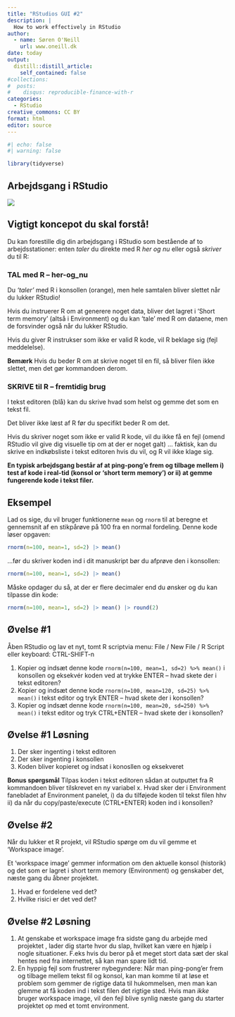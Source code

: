 ```yaml
---
title: "RStudios GUI #2"
description: |
  How to work effectively in RStudio
author:
  - name: Søren O'Neill
    url: www.oneill.dk
date: today
output:
  distill::distill_article:
    self_contained: false
#collections:
#  posts:
#    disqus: reproducible-finance-with-r
categories:
  - RStudio
creative_commons: CC BY
format: html
editor: source
---
```


```r
#| echo: false
#| warning: false

library(tidyverse)
```

## Arbejdsgang i RStudio

![](gfx/rstudio_panels_functions.png)

:::{.callout-important collapse=false}
## Vigtigt koncepot du skal forstå!

Du kan forestille dig din arbejdsgang i RStudio som bestående af to arbejdsstationer: enten _taler_ du direkte med R _her og nu_  eller også _skriver_ du til R:

### TAL med R -- her-og_nu

Du _'taler'_ med R i konsollen (orange), men hele samtalen bliver slettet når du lukker RStudio!

Hvis du instruerer R om at generere noget data, bliver det lagret i 'Short term memory' (altså i Environment) og du kan 'tale' med R om dataene, men de forsvinder også når du lukker RStudio.

Hvis du giver R instrukser som ikke er valid R kode, vil R beklage sig (fejl meddelelse).

**Bemærk** Hvis du beder R om at skrive noget til en fil, så bliver filen ikke slettet, men det gør kommandoen derom.

### SKRIVE til R -- fremtidig brug

I tekst editoren (blå) kan du skrive hvad som helst og gemme det som en tekst fil.

Det bliver ikke læst af R før du specifikt beder R om det.

Hvis du skriver noget som ikke er valid R kode, vil du ikke få en fejl (omend RStudio vil give dig visuelle tip om at der er noget galt) ... faktisk, kan du skrive en indkøbsliste i tekst editoren hvis du vil, og R vil ikke klage sig.

:::

**En typisk arbejdsgang består af at ping-pong'e frem og tilbage mellem i) test af kode i real-tid (konsol or 'short term memory') or ii) at gemme fungerende kode i tekst filer.**

:::{.callout-note collapse=false}
## Eksempel

Lad os sige, du vil bruger funktionerne `mean` og `rnorm` til at beregne et gennemsnit af en stikpårøve på 100 fra en normal fordeling. Denne kode løser opgaven:

```r
rnorm(n=100, mean=1, sd=2) |> mean()
```

...før du skriver koden ind i dit manuskript bør du afprøve den i konsollen:

```r
rnorm(n=100, mean=1, sd=2) |> mean()
```

Måske opdager du så, at der er flere decimaler end du ønsker og du kan tilpasse din kode:

```r
rnorm(n=100, mean=1, sd=2) |> mean() |> round(2)
```

:::

:::{.callout-note collapse=false}
## Øvelse #1

Åben RStudio og lav et nyt, tomt R scriptvia menu: File / New File / R Script eller keyboard: CTRL-SHIFT-n

1. Kopier og indsæt denne kode `rnorm(n=100, mean=1, sd=2) %>% mean()` i konsollen og eksekvér koden ved at trykke ENTER -- hvad skete der i tekst editoren?
2. Kopier og indsæt denne kode `rnorm(n=100, mean=120, sd=25) %>% mean()` i tekst editor og tryk ENTER -- hvad skete der i konsollen?
3. Kopier og indsæt denne kode `rnorm(n=100, mean=20, sd=250) %>% mean()` i tekst editor og tryk CTRL+ENTER -- hvad skete der i konsollen?

:::

:::{.callout-note collapse=true}
## Øvelse #1 Løsning

1. Der sker ingenting i tekst editoren
2. Der sker ingenting i konsollen
3. Koden bliver kopieret og indsat i konosllen og eksekveret

**Bonus spørgsmål** Tilpas koden i tekst editoren sådan at outputtet fra R kommandoen bliver tilskrevet en ny variabel x. Hvad sker der i Environment fanebladet af Environment panelet, i) da du tilføjede koden til tekst filen hhv ii) da når du copy/paste/execute (CTRL+ENTER) koden ind i konsollen?

:::

:::{.callout-note collapse=false}
## Øvelse #2

Når du lukker et R projekt, vil RStudio spørge om du vil gemme et 'Workspace image'.

Et 'workspace image' gemmer information om den aktuelle konsol (historik) og det som er lagret i short term memory (Environment) og genskaber det, næste gang du åbner projektet.

1. Hvad er fordelene ved det?
2. Hvilke risici er det ved det?

:::

:::{.callout-note collapse=true}
## Øvelse #2 Løsning

1. At genskabe et workspace image fra sidste gang du arbejde med projektet , lader dig starte hvor du slap, hvilket kan være en hjælp i nogle situationer. F.eks hvis du beror på et meget stort data sæt der skal hentes ned fra internettet, så kan man spare lidt tid.
2. En hyppig fejl som frustrerer nybegyndere: Når man ping-pong'er frem og tilbage mellem tekst fil og konsol, kan man komme til at løse et problem som gemmer de rigtige data til hukommelsen, men man kan glemme at få koden ind i tekst filen det rigtige sted. Hvis man _ikke_ bruger workspace image, vil den fejl blive synlig næste gang du starter projektet op med et tomt environment.

:::
<script src="https://giscus.app/client.js"
        data-repo="sorenoneill/r4phd"
        data-repo-id="R_kgDOJ9etDQ"
        data-category="Announcements"
        data-category-id="DIC_kwDOJ9etDc4CYApF"
        data-mapping="pathname"
        data-strict="0"
        data-reactions-enabled="0"
        data-emit-metadata="0"
        data-input-position="bottom"
        data-theme="cobalt"
        data-lang="en"
        crossorigin="anonymous"
        async>
</script>


